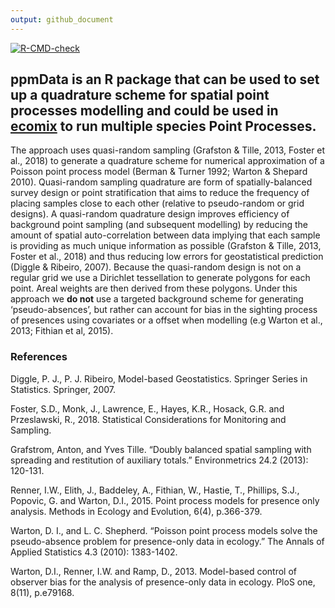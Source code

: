 ```yaml
---
output: github_document
---
```


<!-- badges: start -->
  [![R-CMD-check](https://github.com/skiptoniam/ppmData/workflows/R-CMD-check/badge.svg)](https://github.com/skiptoniam/ppmData/actions)
<!-- badges: end -->
  
## ppmData is an R package that can be used to set up a quadrature scheme for spatial point processes modelling and could be used in [ecomix](https://github.com/skiptoniam/ecomix) to run multiple species Point Processes.

The approach uses quasi-random sampling (Grafston & Tille, 2013, Foster et al., 2018) to generate a quadrature scheme for numerical approximation of a Poisson point process model (Berman & Turner 1992; Warton & Shepard 2010). Quasi-random sampling quadrature are form of spatially-balanced survey design or point stratification that aims to reduce the frequency of placing samples close to each other (relative to pseudo-random or grid designs). A quasi-random quadrature design improves efficiency of background point sampling (and subsequent modelling) by reducing the amount of spatial auto-correlation between data implying that each sample is providing as much unique information as possible (Grafston & Tille, 2013, Foster et al., 2018) and thus reducing low errors for geostatistical prediction (Diggle & Ribeiro, 2007). Because the quasi-random design is not on a regular grid we use a Dirichlet tessellation to generate polygons for each point. Areal weights are then derived from these polygons. Under this approach we **do not** use a targeted background scheme for generating 'pseudo-absences', but rather can account for bias in the sighting process
of presences using covariates or a offset when modelling (e.g Warton et al., 2013; Fithian et al, 2015).

### References 

Diggle, P. J., P. J. Ribeiro, Model-based Geostatistics. Springer Series in Statistics. Springer, 2007.

Foster, S.D., Monk, J., Lawrence, E., Hayes, K.R., Hosack, G.R. and Przeslawski, R., 2018. Statistical Considerations for Monitoring and Sampling.

Grafstrom, Anton, and Yves Tille. "Doubly balanced spatial sampling with spreading and restitution of auxiliary totals." Environmetrics 24.2 (2013): 120-131.

Renner, I.W., Elith, J., Baddeley, A., Fithian, W., Hastie, T., Phillips, S.J., Popovic, G. and Warton, D.I., 2015. Point process models for presence only analysis. Methods in Ecology and Evolution, 6(4), p.366-379.

Warton, D. I., and L. C. Shepherd. "Poisson point process models solve the pseudo-absence problem for presence-only data in ecology." The Annals of Applied Statistics 4.3 (2010): 1383-1402.

Warton, D.I., Renner, I.W. and Ramp, D., 2013. Model-based control of observer bias for the analysis of presence-only data in ecology. PloS one, 8(11), p.e79168.


